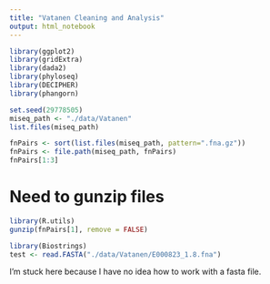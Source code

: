 ```yaml
---
title: "Vatanen Cleaning and Analysis"
output: html_notebook
---
```



```r
library(ggplot2)
library(gridExtra)
library(dada2)
library(phyloseq)
library(DECIPHER)
library(phangorn)
```
```r
set.seed(29778505)
miseq_path <- "./data/Vatanen"
list.files(miseq_path)
```

```r
fnPairs <- sort(list.files(miseq_path, pattern=".fna.gz"))
fnPairs <- file.path(miseq_path, fnPairs)
fnPairs[1:3]
```

# Need to gunzip files

```r
library(R.utils)
gunzip(fnPairs[1], remove = FALSE)
```

```r
library(Biostrings)
test <- read.FASTA("./data/Vatanen/E000823_1.8.fna")
```

I'm stuck here because I have no idea how to work with a fasta file.
